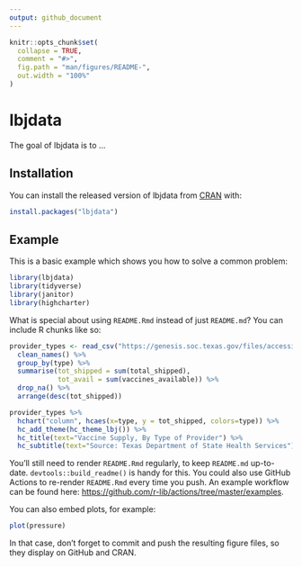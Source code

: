 ```yaml
---
output: github_document
---
```


<!-- README.md is generated from README.Rmd. Please edit that file -->

```r
knitr::opts_chunk$set(
  collapse = TRUE,
  comment = "#>",
  fig.path = "man/figures/README-",
  out.width = "100%"
)
```

# lbjdata

<!-- badges: start -->
<!-- badges: end -->

The goal of lbjdata is to ...

## Installation

You can install the released version of lbjdata from [CRAN](https://CRAN.R-project.org) with:

``` r
install.packages("lbjdata")
```

## Example

This is a basic example which shows you how to solve a common problem:

```r
library(lbjdata)
library(tidyverse)
library(janitor)
library(highcharter)
```

What is special about using `README.Rmd` instead of just `README.md`? You can include R chunks like so:

```r
provider_types <- read_csv("https://genesis.soc.texas.gov/files/accessibility/vaccineprovideraccessibilitydata.csv") %>% 
  clean_names() %>% 
  group_by(type) %>% 
  summarise(tot_shipped = sum(total_shipped),
            tot_avail = sum(vaccines_available)) %>% 
  drop_na() %>% 
  arrange(desc(tot_shipped))

provider_types %>% 
  hchart("column", hcaes(x=type, y = tot_shipped, colors=type)) %>% 
  hc_add_theme(hc_theme_lbj()) %>% 
  hc_title(text="Vaccine Supply, By Type of Provider") %>% 
  hc_subtitle(text="Source: Texas Department of State Health Services")
```

You'll still need to render `README.Rmd` regularly, to keep `README.md` up-to-date. `devtools::build_readme()` is handy for this. You could also use GitHub Actions to re-render `README.Rmd` every time you push. An example workflow can be found here: <https://github.com/r-lib/actions/tree/master/examples>.

You can also embed plots, for example:

```r
plot(pressure)
```

In that case, don't forget to commit and push the resulting figure files, so they display on GitHub and CRAN.
